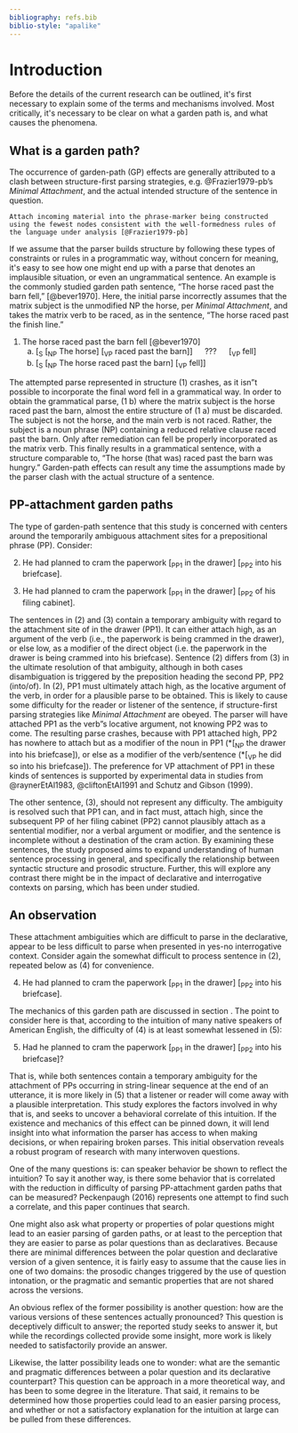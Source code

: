 ```yaml
---
bibliography: refs.bib
biblio-style: "apalike"
---
```

<!--
%Dissertation introduction
%This is the first content section
%Previous section: Front matter
%Following section: Background
-->
# Introduction

Before the details of the current research can be outlined, it&apos;s first necessary to explain some of the terms and mechanisms involved. Most critically, it&apos;s necessary to be clear on what a garden path is, and what causes the phenomena.

## What is a garden path?
The occurrence of garden-path (GP) effects are generally attributed to a clash between structure-first parsing strategies, e.g. @Frazier1979-pb's *Minimal Attachment*, and the actual intended structure of the sentence in question.

```definition
Attach incoming material into the phrase-marker being constructed using the fewest nodes consistent with the well-formedness rules of the language under analysis [@Frazier1979-pb]

```

If we assume that the parser builds structure by following these types of constraints or rules in a programmatic way, without concern for meaning, it&apos;s easy to see how one might end up with a parse that denotes an implausible situation, or even an ungrammatical sentence. An example is the commonly studied garden path sentence, &ldquo;The horse raced past the barn fell,&rdquo; [@bever1970]. Here, the initial parse incorrectly assumes that the matrix subject is the unmodified NP the horse, per *Minimal Attachment*, and takes the matrix verb to be raced, as in the sentence, &ldquo;The horse raced past the finish line.&rdquo;


(@hbf) The horse raced past the barn fell [@bever1970]
    a) [~S~ [~NP~ The horse] [~VP~ raced past the barn]] &emsp; ??? &emsp; [~VP~ fell]
    b) [~S~ [~NP~ The horse raced past the barn] [~VP~  fell]]


The attempted parse represented in structure (@hbf) crashes, as it isn"t possible to incorporate the final word fell in a grammatical way. In order to obtain the grammatical parse, (@hbf b) where the matrix subject is the horse raced past the barn, almost the entire structure of (@hbf a) must be discarded. The subject is not the horse, and the main verb is not raced. Rather, the subject is a noun phrase (NP) containing a reduced relative clause raced past the barn. Only after remediation can fell be properly incorporated as the matrix verb. This finally results in a grammatical sentence, with a structure comparable to, "The horse (that was) raced past the barn was hungry." Garden-path effects can result any time the assumptions made by the parser clash with the actual structure of a sentence. 

## PP-attachment garden paths

The type of garden-path sentence that this study is concerned with centers around the temporarily ambiguous attachment sites for a prepositional phrase (PP). Consider:

(@cramGPy) He had planned to cram the paperwork [~PP1~ in the drawer] [~PP2~ into his briefcase].

(@cramGPn) He had planned to cram the paperwork [~PP1~ in the drawer] [~PP2~ of his filing cabinet].

The sentences in (@cramGPy) and (@cramGPn) contain a temporary ambiguity with regard to the attachment site of in the drawer (PP1). It can either attach high, as an argument of the verb (i.e., the paperwork is being crammed in the drawer), or else low, as a modifier of the direct object (i.e. the paperwork in the drawer is being crammed into his briefcase). Sentence (@cramGPy) differs from (@cramGPn) in the ultimate resolution of that ambiguity, although in both cases disambiguation is triggered by the preposition heading the second PP, PP2 (into/of).
In (@cramGPy), PP1 must ultimately attach high, as the locative argument of the verb, in order for a plausible parse to be obtained. This is likely to cause some difficulty for the reader or listener of the sentence, if structure-first parsing strategies like *Minimal Attachment* are obeyed. The parser will have attached PP1 as the verb"s locative argument, not knowing PP2 was to come. The resulting parse crashes, because with PP1 attached high, PP2 has nowhere to attach but as a modifier of the noun in PP1 (\*[~NP~ the drawer into his briefcase]), or else as a modifier of the verb/sentence (*[~VP~ he did so into his briefcase]). The preference for VP attachment of PP1 in these kinds of sentences is supported by experimental data in studies from @raynerEtAl1983, @cliftonEtAl1991 and Schutz and Gibson (1999). 

The other sentence, (@cramGPn), should not represent any difficulty. The ambiguity is resolved such that PP1 can, and in fact must, attach high, since the subsequent PP of her filing cabinet (PP2) cannot plausibly attach as a sentential modifier, nor a verbal argument or modifier, and the sentence is incomplete without a destination of the cram action. By examining these sentences, the study proposed aims to expand understanding of human sentence processing in general, and specifically the relationship between syntactic structure and prosodic structure. Further, this will explore any contrast there might be in the impact of declarative and interrogative contexts on parsing, which has been under studied.

## An observation

These attachment ambiguities which are difficult to parse in the declarative, appear to be less difficult to parse when presented in yes-no interrogative context. Consider again the somewhat difficult to process sentence in (@cramGPy), repeated below as (@dec) for convenience.

  (@dec) He had planned to cram the paperwork [~PP1~ in the drawer] [~PP2~ into his  briefcase].

The mechanics of this garden path are discussed in section \ref{sec:mech}. The point to consider here is that, according to the intuition of many native speakers of American English, the difficulty of (@dec) is at least somewhat lessened in (@intr):

  (@intr) Had he planned to cram the paperwork [~PP1~ in the drawer] [~PP2~ into his briefcase]?

That is, while both sentences contain a temporary ambiguity for the attachment of PPs occurring in string-linear sequence at the end of an utterance, it is more likely in (@intr) that a listener or reader will come away with a plausible interpretation. This study explores the factors involved in why that is, and seeks to uncover a behavioral correlate of this intuition. If the existence and mechanics of this effect can be pinned down, it will lend insight into what information the parser has access to when making decisions, or when repairing broken parses. This initial observation reveals a robust program of research with many interwoven questions. 

One of the many questions is: can speaker behavior be shown to reflect the intuition? To say it another way, is there some behavior that is correlated with the reduction in difficulty of parsing PP-attachment garden paths that can be measured? Peckenpaugh (2016) represents one attempt to find such a correlate, and this paper continues that search.

One might also ask what property or properties of polar questions might lead to an easier parsing of garden paths, or at least to the perception that they are easier to parse as polar questions than as declaratives. Because there are minimal differences between the polar question and declarative version of a given sentence, it is fairly easy to assume that the cause lies in one of two domains: the prosodic changes triggered by the use of question intonation, or the pragmatic and semantic properties that are not shared across the versions. 

An obvious reflex of the former possibility is another question: how are the various versions of these sentences actually pronounced? This question is deceptively difficult to answer; the reported study seeks to answer it, but while the recordings collected provide some insight, more work is likely needed to satisfactorily provide an answer.

Likewise, the latter possibility leads one to wonder: what are the semantic and pragmatic differences between a polar question and its declarative counterpart? This question can be approach in a more theoretical way, and has been to some degree in the literature. That said, it remains to be determined how those properties could lead to an easier parsing process, and whether or not a satisfactory explanation for the intuition at large can be pulled from these differences. 

